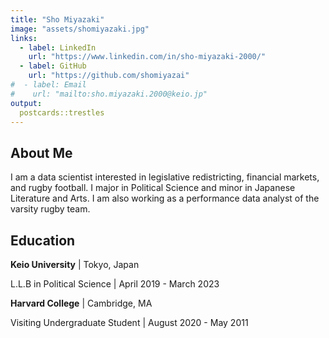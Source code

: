 ```yaml
---
title: "Sho Miyazaki"
image: "assets/shomiyazaki.jpg"
links:
  - label: LinkedIn
    url: "https://www.linkedin.com/in/sho-miyazaki-2000/"
  - label: GitHub
    url: "https://github.com/shomiyazai"
#  - label: Email
#    url: "mailto:sho.miyazaki.2000@keio.jp"
output:
  postcards::trestles
---
```


## About Me

I am a data scientist interested in legislative redistricting, financial markets, and rugby football. I major in Political Science and minor in Japanese Literature and Arts. I am also working as a performance data analyst of the varsity rugby team.

## Education

**Keio University** | Tokyo, Japan

L.L.B in Political Science | April 2019 - March 2023

**Harvard College** | Cambridge, MA

Visiting Undergraduate Student | August 2020 - May 2011
